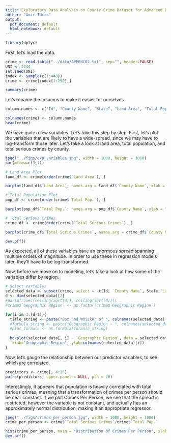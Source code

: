 ```yaml
---
title: Exploratory Data Analysis on County Crime Dataset for Advanced Data Analysis
author: "Amir Idris"
output:
  pdf_document: default
  html_notebook: default
---
```

```r
library(dplyr)
```


First, let's load the data.

```r
crime <- read.table("../data/APPENC02.txt", sep="", header=FALSE)
UNI <- 2244
set.seed(UNI)
index <- sample(c(1:440))
crime <- crime[index[1:250],]

summary(crime)
```

Let's rename the columns to make it easier for ourselves
```r

column.names <- c("Id", "County Name", "State", "Land Area", "Total Pop.", "Percent of Pop. Age 18-34", "Percent of Pop. Age >= 65", "Num of Active Physicians", "Num of Hospital Beds", "Total Serious Crimes", "Percent High School Graduates", "Percent Bachelor's Degree", "Percent Below Poverty Level", "Percent Unemployment", "Per Capita Income", "Total personal income", "Geographic Region")

colnames(crime) <- column.names
head(crime)
```

We have quite a few variables. Let's take this step by step. First, let's plot the variables that are likely to have a wide-spread, since we may have to log-transform those later. Let's take a look at land area, total population, and total serious crimes by county.

```r
jpeg("../figs/exp_variables.jpg", width = 1000, height = 1000)
par(mfrow=c(3,1))

# Land Area Plot
land_df <- crime[order(crime$`Land Area`), ]

barplot(land_df$`Land Area`, names.arg = land_df$`County Name`, xlab = "County", ylab = "Land Area in Sq. Miles", main = "Land Area for each County")

# Total Population Plot
pop_df <- crime[order(crime$`Total Pop.`), ]

barplot(pop_df$`Total Pop.`, names.arg = pop_df$`County Name`, xlab = "County", ylab = "Total Population", main = "Total 1990 Population for each County")

# Total Serious Crimes
crime_df <- crime[order(crime$`Total Serious Crimes`), ]

barplot(crime_df$`Total Serious Crimes`, names.arg = crime_df$`County Name`, xlab = "County", ylab = "Total Serious Crimes", main = "Total 1990 Serious Crimes for each County")

dev.off()
```

As expected, all of these variables have an enormous spread spanning multiple orders of magnitude. In order to use these in regression models later, they'll have to be log-transformed.


Now, before we move on to modeling, let's take a look at how some of the variables differ by region. 
```r
# Select variables
selected_data <- subset(crime, select = -c(Id, `County Name`, State,`Land Area`, `Total Pop.`, `Total Serious Crimes`))
d <- dim(selected_data)[2]
#par(mfrow=c(ceiling(sqrt(d)), ceiling(sqrt(d))))
#crime$`Geographic Region` <- as.factor(crime$`Geographic Region`)

for(i in 1:(d-1)){
  title_string <- paste("Box and Whisker of ", colnames(selected_data)[i], " by Region", sep = "")
  #formula_string <- paste("Geographic Region ~ ", colnames(selected_data)[i], sep = "")
  #plot_formula <- as.formula(formula_string)
  
  boxplot(selected_data[, i] ~ `Geographic Region`, data = selected_data, main=title_string,
   xlab="Geographic Region", ylab=colnames(selected_data)[i])
}
```

Now, let's gauge the relationship between our predictor variables, to see which are correlated.

```r
predictors <- crime[, 4:16]
pairs(predictors, upper.panel = NULL, pch = 20)
```

Interestingly, it appears that population is heavily correlated with total serious crimes, meaning that a transformation of crimes per person should be near constant. If we plot Crimes Per Person, we see that the spread is restricted, however the variable is not constant, and actually has an approximately normal distribution, making it an appropriate regressor.

```r
jpeg("../figs/crimes_per_person.jpg", width = 1000, height = 1000)
crime_per_person <- crime$`Total Serious Crimes`/crime$`Total Pop.`

hist(crime_per_person, main = "Distribution of Crimes Per Person", xlab = "Crimes Per Person")
dev.off()
```











